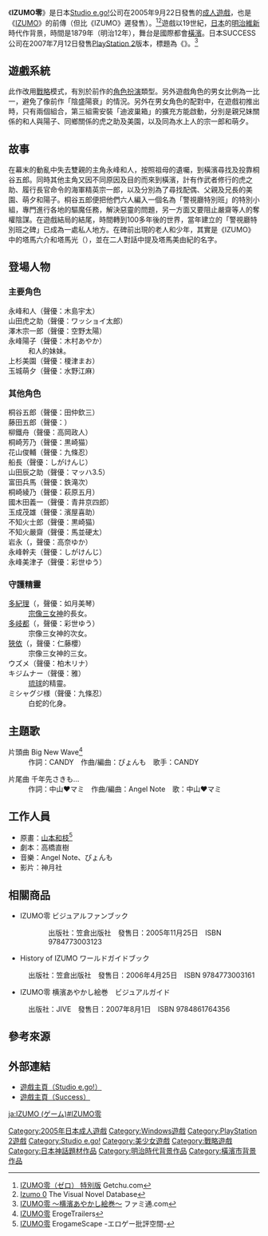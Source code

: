 {{Infobox animanga/Headerofja
|title= IZUMO零
|image= File:Izumo0_cover.png
|size= 256px
|caption= PC封面圖
|japanese= IZUMO零
|english= IZUMO 0
|kana= いずも ぜろ
|romaji= Izumo Zero
|genre= [[奇幻|奇幻]]、傳奇
}}
{{Infobox animanga/Game
|標題=IZUMO零（PC）<br>IZUMO零 ～横濱あやかし絵巻～（PS2）
|類型=[[戰略遊戲|戰略]]
|使用平台=[[Windows|Windows]] 98/ME/2000/XP<br>[[PlayStation_2|PlayStation 2]]
|遊戲引擎=
|開發團隊=[[Studio_e.go!|Studio e.go!]]
|代理商=[[Studio_e.go!|Studio e.go!]]（PC）<br>SUCCESS（PS2）
|製作人=
|監製=
|腳本=高橋直樹
|人物設定=[[山本和枝|山本和枝]]
|音樂=Angel Note、ぴょんも
|遊戲人數=1
|發售日=2005年9月22日（PC）<br>2007年7月12日（PS2）<br>2008年7月5日（PC DL版）<br />2015年7月24日（SP版）
|對象年齡=18禁（PC）<br>[[CERO|CERO]] D（PS2）
|結局數=
}}
{{Infobox animanga/Footerofja}}
《'''IZUMO零'''》是日本[[Studio_e.go!|Studio e.go!]]公司在2005年9月22日發售的[[日本成人遊戲|成人遊戲]]，也是《[[IZUMO|IZUMO]]》的前傳（但比《IZUMO》遲發售）。<ref>[http://www.getchu.com/soft.phtml?id=129381 IZUMO零（ゼロ） 特別版] {{Wayback|url=http://www.getchu.com/soft.phtml?id=129381 |date=20150317104537 }}Getchu.com{{ja}}</ref><ref>[https://vndb.org/v619 Izumo 0] {{Wayback|url=https://vndb.org/v619 |date=20161208222821 }}The Visual Novel Database{{en}}</ref>遊戲以19世紀，[[日本|日本]]的[[明治維新|明治維新]]時代作背景，時間是1879年（明治12年），舞台是國際都會[[橫濱|橫濱]]。日本SUCCESS公司在2007年7月12日發售[[PlayStation_2|PlayStation 2]]版本，標題為《'''{{lang|ja|IZUMO零～横濱あやかし絵巻～}}'''》。<ref>[http://www.famitsu.com/cominy/?m=pc&a=page_h_title&title_id=1293  IZUMO零 〜横濱あやかし絵巻〜] {{Wayback|url=http://www.famitsu.com/cominy/?m=pc&a=page_h_title&title_id=1293 |date=20151211232144 }}ファミ通.com{{ja}}</ref>

== 遊戲系統 ==
此作改用[[战略游戏|戰略]]模式，有別於前作的[[電子角色扮演遊戲|角色扮演]]類型。另外遊戲角色的男女比例為一比一，避免了像前作「陰盛陽衰」的情況。另外在男女角色的配對中，在遊戲初推出時，只有兩個組合，第三組需安裝「迪波巢箱」的擴充方能啟動，分別是親兄妹關係的和人與陽子、同鄉關係的虎之助及美園，以及同為水上人的宗一郎和萌夕。

== 故事 ==
在幕末的動亂中失去雙親的主角永峰和人，按照祖母的遺囑，到橫濱尋找及投靠桐谷五郎。同時其他主角又因不同原因及目的而來到橫濱，計有作武者修行的虎之助、履行長官命令的海軍精英宗一郎，以及分別為了尋找配偶、父親及兄長的美園、萌夕和陽子。桐谷五郎便把他們六人編入一個名為「警視廳特別班」的特別小組，專門進行各地的驅魔任務，解決惡靈的問題，另一方面又要阻止嚴齋等人的奪權陰謀。在遊戲結局的結尾，時間轉到100多年後的世界，當年建立的「警視廳特別班之碑」已成為一處私人地方。在碑前出現的老人和少年，其實是《IZUMO》中的塔馬六介和塔馬光（{{lang|ja|ヒカル}}），並在二人對話中提及塔馬美由紀的名字。

== 登場人物 ==
=== 主要角色 ===
;永峰和人（聲優：木島宇太）
:
;山田虎之助（聲優：ワッショイ太郎）
:
;澤木宗一郎（聲優：空野太陽）
:
;永峰陽子（聲優：木村あやか）
:和人的妹妹。
;上杉美園（聲優：榎津まお）
:
;玉城萌夕（聲優：水野江麻）
:

=== 其他角色 ===
;桐谷五郎（聲優：田仲欽三）
:
;藤田五郎（聲優：）
:
;柳鐵舟（聲優：高岡政人）
:
;桐崎芳乃（聲優：黒崎猫）
:
;花山俊輔（聲優：九條忍）
:
;船長（聲優：しがけんじ）
:
;山田辰之助（聲優：マッハ3.5）
:
;富田兵馬（聲優：鉄滝次）
:
;桐崎綾乃（聲優：萩原五月）
:
;國木田義一（聲優：青井京四郎）
:
;玉成茂雄（聲優：濱屋喜助）
:
;不知火士郎（聲優：黒崎猫）
:
;不知火嚴齋（聲優：馬並硬太）
:
;岩永（{{lang|ja|イワナガ}}，聲優：高奈ゆか）
:
;永峰幹夫（聲優：しがけんじ）
:
;永峰美津子（聲優：彩世ゆう）
:
=== 守護精靈 ===
;[[多紀理毘賣命|多紀理]]（{{lang|ja|タギリ}}，聲優：如月美琴）
:[[宗像三女神|宗像三女神]]的長女。
;[[多岐都比賣命|多岐都]]（{{lang|ja|タギツ}}，聲優：彩世ゆう）
:宗像三女神的次女。
;[[市寸島比賣命|狹依]]（{{lang|ja|サヨリ}}，聲優：仁藤櫻）
:宗像三女神的三女。
;ウズメ（聲優：柏木リナ）
:
;キジムナー（聲優：雅）
:[[琉球|琉球]]的精靈。
;ミシャグジ様（聲優：九條忍）
:白蛇的化身。

==主題歌==
;片頭曲 Big New Wave<ref>[http://erogetrailers.com/soft/3690#layout_page IZUMO零] {{Wayback|url=http://erogetrailers.com/soft/3690#layout_page |date=20151208155840 }}ErogeTrailers{{ja}}</ref>
:作詞：CANDY　作曲/編曲：ぴょんも　歌手：CANDY

;片尾曲 千年先さきも…
:作詞：中山♥マミ　作曲/編曲：Angel Note　歌：中山♥マミ

==工作人員==
*原畫：[[山本和枝|山本和枝]]<ref>[http://erogamescape.dyndns.org/~ap2/ero/toukei_kaiseki/game.php?game=4909#ad IZUMO零] {{Wayback|url=http://erogamescape.dyndns.org/~ap2/ero/toukei_kaiseki/game.php?game=4909#ad |date=20160105235523 }}ErogameScape -エロゲー批評空間-{{ja}}</ref>
*劇本：高橋直樹
*音樂：Angel Note、ぴょんも
*影片：神月社

==相關商品==
*IZUMO零 ビジュアルファンブック
::出版社：笠倉出版社　發售日：2005年11月25日　ISBN 9784773003123
*History of IZUMO ワールドガイドブック
:出版社：笠倉出版社　發售日：2006年4月25日　ISBN 9784773003161
*IZUMO零 横濱あやかし絵巻　ビジュアルガイド
:出版社：JIVE　發售日：2007年8月1日　ISBN 9784861764356

==參考來源==
{{reflist|30em}}

==外部連結==
*[http://www.studio-ego.jp/game/izumo0/index.html 遊戲主頁（Studio e.go!）]{{Wayback|url=http://www.studio-ego.jp/game/izumo0/index.html |date=20151008014755 }}{{ja icon}}
*[http://www.success-corp.co.jp/software/ps2/izumo/index.html 遊戲主頁（Success）]{{Wayback|url=http://www.success-corp.co.jp/software/ps2/izumo/index.html |date=20070501102041 }}{{ja icon}}

{{IZUMO}}

{{DEFAULTSORT:Izumo 0}}
[[Category:2005年日本成人遊戲|Category:2005年日本成人遊戲]]
[[Category:Windows遊戲|Category:Windows遊戲]]
[[Category:PlayStation_2遊戲|Category:PlayStation 2遊戲]]
[[Category:Studio_e.go!|Category:Studio e.go!]]
[[Category:美少女遊戲|Category:美少女遊戲]]
[[Category:戰略遊戲|Category:戰略遊戲]]
[[Category:日本神話題材作品|Category:日本神話題材作品]]
[[Category:明治時代背景作品|Category:明治時代背景作品]]
[[Category:橫濱市背景作品|Category:橫濱市背景作品]]

[[ja:IZUMO_(ゲーム)#IZUMO零|ja:IZUMO (ゲーム)#IZUMO零]]